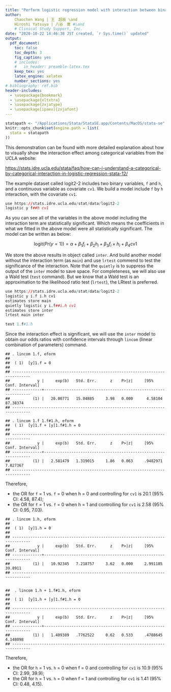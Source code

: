 ```yaml
---
title: "Perform logistic regression model with interaction between binary variables in Stata"
author: 
    Chaochen Wang | 王　超辰 \and
    Hiroshi Yatsuya | 八谷　寛 #\and
    # Clinical Study Support, Inc. 
date: "2020-10-22 14:46:38 JST created, `r Sys.time()` updated"
output:
  pdf_document:
    toc: false
    toc_depth: 3
    fig_caption: yes
    # includes:
    #   in_header: preamble-latex.tex
    keep_tex: yes
    latex_engine: xelatex
    number_sections: yes
# bibliography: ref.bib
header-includes: 
  - \usepackage{bookmark} 
  - \usepackage{xltxtra} 
  - \usepackage{zxjatype} 
  - \usepackage[ipaex]{zxjafont} 
---
```





```r
statapath <- "/Applications/Stata/StataSE.app/Contents/MacOS/stata-se" # <- MacOS 設定你的 STATA 路徑
knitr::opts_chunk$set(engine.path = list(
  stata = statapath
))
```

This demonstration can be found with more detailed explanation about how to visually show the interaction effect among categorical variables from the UCLA website:

[https://stats.idre.ucla.edu/stata/faq/how-can-i-understand-a-categorical-by-categorical-interaction-in-logistic-regression-stata-12/](https://stats.idre.ucla.edu/stata/faq/how-can-i-understand-a-categorical-by-categorical-interaction-in-logistic-regression-stata-12/)

The example dataset called logit2-2 includes two binary variables, `f` and `h`, and a continuous variable as covariate `cv1`. We build a model include `f` by `h` interaction, with the covariate `cv1`.

```r
use https://stats.idre.ucla.edu/stat/data/logit2-2
logistic y f##h cv1
```

As you can see all of the variables in the above model including the interaction term are statistically significant. Which means the coefficients in what we fitted in the above model were all statistically significant. The model can be written as below: 

$$
\text{logit}(Pr(y = 1)) = \alpha + \beta_1 f_{i} + \beta_2 h_{i} + \beta_3 f_i\times h_i + \beta_4 \text{cv1}
$$

We store the above results in object called `inter`. And build another model without the interaction term (as `main`) and use `lrtest` commend to test the significance of the interaction. Note that the `quietly` is to suppress the output of the `inter` model to save space. For completeness, we will also use a Wald test (`test` command). But we know that a Wald test is an approximation to the likelihood ratio test (`lrtest`), the LRtest is preferred.

```r
use https://stats.idre.ucla.edu/stat/data/logit2-2
logistic y i.f i.h cv1
estimates store main
quietly logistic y i.f##i.h cv1
estimates store inter
lrtest main inter 

test 1.f#1.h 
```

\newpage

Since the interaction effect is significant, we will use the `inter` model to obtain our odds ratios with confidence intervals through `lincom` (linear combination of parameters) command. 


```
## . lincom 1.f, eform
## 
##  ( 1)  [y]1.f = 0
## 
## ------------------------------------------------------------------------------
##            y |     exp(b)   Std. Err.      z    P>|z|     [95% Conf. Interval]
## -------------+----------------------------------------------------------------
##          (1) |   20.00771   15.04885     3.98   0.000      4.58104    87.38374
## ------------------------------------------------------------------------------
```

```
## . lincom 1.f 1.f#1.h, eform
##  ( 1)  [y]1.f + [y]1.f#1.h = 0
## 
## ------------------------------------------------------------------------------
##            y |     exp(b)   Std. Err.      z    P>|z|     [95% Conf. Interval]
## -------------+----------------------------------------------------------------
##          (1) |   2.581479   1.319015     1.86   0.063     .9482971    7.027367
## ------------------------------------------------------------------------------
```

Therefore, 

- the OR for `f` = 1 vs. `f` = 0 when h = 0 and controlling for `cv1` is 20.1 (95% CI: 4.58, 87.4); 
- the OR for `f` = 1 vs. `f` = 0 when h = 1 and controlling for `cv1` is 2.58 (95% CI: 0.95, 7.03).
 
 
 
 
```
## . lincom 1.h, eform
## 
##  ( 1)  [y]1.h = 0
## 
## ------------------------------------------------------------------------------
##            y |     exp(b)   Std. Err.      z    P>|z|     [95% Conf. Interval]
## -------------+----------------------------------------------------------------
##          (1) |   10.92345   7.218757     3.62   0.000     2.991185     39.8911
## ------------------------------------------------------------------------------


##  . lincom 1.h + 1.f#1.h, eform
##
##  ( 1)  [y]1.h + [y]1.f#1.h = 0
##
## ------------------------------------------------------------------------------
##            y |     exp(b)   Std. Err.      z    P>|z|     [95% Conf. Interval]
## -------------+----------------------------------------------------------------
##          (1) |   1.409389   .7762522     0.62   0.533     .4788645    4.148098
## ------------------------------------------------------------------------------
```

Therefore, 

- the OR for `h` = 1 vs. `h` = 0 when f = 0 and controlling for `cv1` is 10.9 (95% CI: 2.99, 39.9); 
- the OR for `h` = 1 vs. `h` = 0 when f = 1 and controlling for `cv1` is 1.41 (95% CI: 0.48, 4.15).
 
 